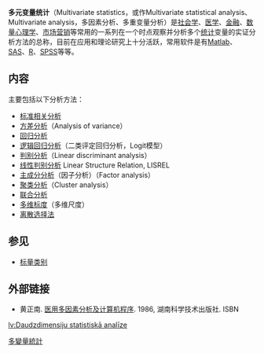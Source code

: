 {{Expand|time=2016-04-18T11:06:08+00:00}}
{{noteTA
|G1=math
|T=zh-cn: 多元变量统计; zh-tw:多變量統計;
|1=zh-cn: 多元变量统计; zh-tw:多變量統計;
}}
'''多元变量统计'''（Multivariate statistics，或作Multivariate statistical analysis、Multivariate analysis，多因素分析、多重变量分析）是[[社会学|社会学]]、[[医学|医学]]、[[金融|金融]]、[[数量心理学|数量心理学]]、[[市场营销|市场营销]]等常用的一系列在一个时点观察并分析多个[[统计|统计]]变量的实证分析方法的总称，目前在应用和理论研究上十分活跃，常用软件是有[[Matlab|Matlab]]、[[SAS|SAS]]、[[R|R]]、[[SPSS|SPSS]]等等。

== 内容 ==
主要包括以下分析方法：
*[[标准相关分析|标准相关分析]]
*[[方差分析|方差分析]]（Analysis of variance）
*[[回归分析|回归分析]]
*[[逻辑回归分析|逻辑回归分析]]（二类评定回归分析，Logit模型）
*[[判别分析|判别分析]]（Linear discriminant analysis）
*[[线性判别分析|线性判别分析]] Linear Structure Relation, LISREL
*[[主成分分析|主成分分析]]（因子分析）（Factor analysis）
*[[数据聚类|聚类分析]]（Cluster analysis）
*[[联合分析|联合分析]]
*[[多维标度|多维标度]]（多维尺度）
*[[离散选择法|离散选择法]]

== 参见 ==
*[[标量类别|标量类别]]

== 外部链接 ==
* 黄正南. [http://sshtm.ssreader.com/bookinfo.aspx?ssid=10811060 医用多因素分析及计算机程序]{{dead link|date=2017年12月 |bot=InternetArchiveBot |fix-attempted=yes }}. 1986, 湖南科学技术出版社. ISBN 
{{Authority control}}
{{Statistics-stub}}

[[Category:多變量統計|]]

[[lv:Daudzdimensiju_statistiskā_analīze|lv:Daudzdimensiju statistiskā analīze]]